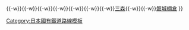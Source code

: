 {{鐵道路線
|名稱 = [[File:National Railway Symbol of Japan.png|15px|link=鐵道省 (日本)]] {{Translink|ja|白棚線}}（[[廢線]]）
|代表色 = #CCCCCC
|背景色 = #DDDDDD
|車站列表 = [[白河站 (日本)|白河]]{{-w}}{{Translink|ja|登町駅|登町站|登町}}{{-w}}{{Translink|ja|南湖駅|南湖站 (日本)|南湖}}{{-w}}{{Translink|ja|関山口駅|關山口站|關山口}}{{-w}}{{Translink|ja|古関駅|古關站|古關}}{{-w}}{{Translink|ja|番沢駅|番澤站|番澤}}{{-w}}{{Translink|ja|磐城金山駅|磐城金山站|磐城金山}}{{-w}}{{Translink|ja|梁森駅|梁森站|梁森}}{{-w}}[[三森站|三森]]{{-w}}{{Translink|ja|金沢内駅|金澤內站|金澤內}}{{-w}}[[磐城棚倉站|磐城棚倉]]
}}
<noinclude>
[[Category:日本國有鐵道路線模板]]
</noinclude>